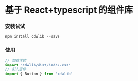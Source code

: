 
<Meta title="Welcome" />

# 基于 React+typescript 的组件库

### 安装试试
~~~javascript
npm install cdwlib --save
~~~
### 使用
~~~javascript
// 加载样式
import 'cdwlib/dist/index.css'
// 引入组件
import { Button } from 'cdwlib'
~~~

